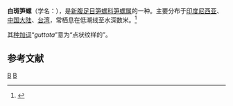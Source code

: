 {{Speciesbox 
| taxon = Terebra guttata
| binomial_authority = (Roeding, 1798)
}}
'''白斑笋螺'''（学名：''{{lang|la|Terebra guttata}}''），是[[新腹足目|新腹足目]][[笋螺科|笋螺科]][[笋螺属|笋螺属]]的一种。主要分布于[[印度尼西亚|印度尼西亚]]、[[中国大陆|中国大陆]]、[[台湾|台湾]]，常栖息在低潮线至水深数米。<ref>{{cite web|url=http://shell.sinica.edu.tw/chinese/shellbase_detail.php?science_no=1657|title=国际贝库：白斑笋螺|publisher=台湾贝类资料库|accessdate=2009-08-11|archive-date=2016-03-04|archive-url=https://web.archive.org/web/20160304105118/http://shell.sinica.edu.tw/chinese/shellbase_detail.php?science_no=1657|dead-url=no}}</ref>

其[[种加词|种加词]]“''guttata''”意为“点状纹样的”。

== 参考文献 ==
{{reflist}}
{{Taxonbar|from=Q3657095}}

[[Category:筍螺屬|B]]
[[Category:_1798年描述的动物|B]]